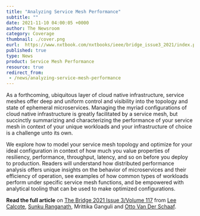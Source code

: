 ```yaml
---
title: "Analyzing Service Mesh Performance"
subtitle: ""
date: 2021-11-10 04:00:05 +0000
author: The Newsroom
category: Coverage
thumbnail: ./cover.png
eurl:  https://www.nxtbook.com/nxtbooks/ieee/bridge_issue3_2021/index.php#/p/16
published: true
type: News
product: Service Mesh Performance
resource: true
redirect_from:
 - /news/analyzing-service-mesh-performance
---
```



<NewsWrapper>

As a forthcoming, ubiquitous layer of cloud native infrastructure, service meshes offer deep and uniform control and visibility into the topology and state of ephemeral microservices. Managing the myriad configurations of cloud native infrastructure is greatly facilitated by a service mesh, but succinctly summarizing and characterizing the performance of your service mesh in context of your unique workloads and your infrastructure of choice is a challenge unto its own.

We explore how to model your service mesh topology and optimize for your ideal configuration in context of how much you value properties of resiliency, performance, throughput, latency, and so on before you deploy to production. Readers will understand how distributed performance analysis offers unique insights on the behavior of microservices and their efficiency of operation, see examples of how common types of workloads perform under specific service mesh functions, and be empowered with analytical tooling that can be used to make optimized configurations.

**Read the full article** on [The Bridge 2021 Issue 3/Volume 117](https://www.nxtbook.com/nxtbooks/ieee/bridge_issue3_2021/index.php#/p/16) from [Lee Calcote](/community/members/lee-calcote), [Sunku Ranganath](/community/members/sunku-ranganath), Mrittika Ganguli and [Otto Van Der Schaaf](/community/members/otto-van-der-schaaf).
</NewsWrapper>